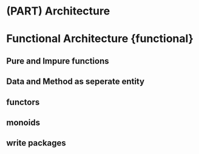 # (PART) Architecture {-}

# Functional Architecture {functional}

## Pure and Impure functions
## Data and Method as seperate entity
## functors
## monoids
## write packages
